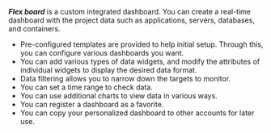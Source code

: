 **_Flex board_** is a custom integrated dashboard. You can create a real-time dashboard with the project data such as applications, servers, databases, and containers.

<ImgLang img='flex-board-mod.png' desc='Flex Board Edit mode' />

- Pre-configured templates are provided to help initial setup. Through this, you can configure various dashboards you want.
- You can add various types of data widgets, and modify the attributes of individual widgets to display the desired data format.
- Data filtering allows you to narrow down the targets to monitor.
- You can set a time range to check data.
- You can use additional charts to view data in various ways.
- You can register a dashboard as a favorite.
- You can copy your personalized dashboard to other accounts for later use.
